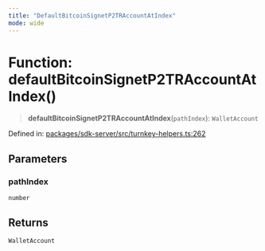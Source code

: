 ```yaml
---
title: "DefaultBitcoinSignetP2TRAccountAtIndex"
mode: wide
---
```

  
# Function: defaultBitcoinSignetP2TRAccountAtIndex()

> **defaultBitcoinSignetP2TRAccountAtIndex**(`pathIndex`): `WalletAccount`

Defined in: [packages/sdk-server/src/turnkey-helpers.ts:262](https://github.com/tkhq/sdk/blob/ee72856c3f450731d7501ab05001215768b71500/packages/sdk-server/src/turnkey-helpers.ts#L262)

## Parameters

### pathIndex

`number`

## Returns

`WalletAccount`
